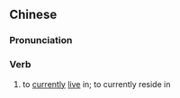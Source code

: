 {{also|现住}}
==Chinese==
{{zh-forms|s=现住}}

===Pronunciation===
{{zh-pron
|m=xiànzhù
|cat=v
}}

===Verb===
{{zh-verb}}

# to [[currently]] [[live]] in; to currently reside in